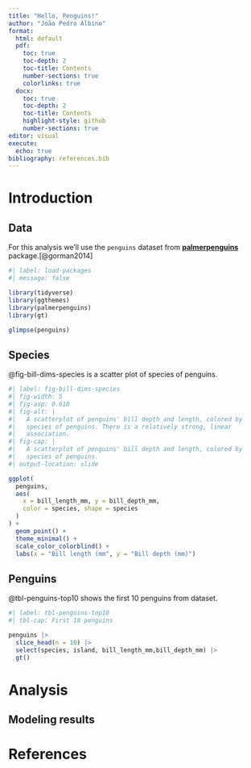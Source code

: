 ```yaml
---
title: "Hello, Penguins!"
author: "João Pedro Albino"
format:
  html: default
  pdf: 
    toc: true
    toc-depth: 2
    toc-title: Contents
    number-sections: true
    colorlinks: true
  docx: 
    toc: true
    toc-depth: 2
    toc-title: Contents
    highlight-style: github
    number-sections: true
editor: visual
execute: 
  echo: true
bibliography: references.bib
---
```


# Introduction

## Data {.smaller}

For this analysis we'll use the `penguins` dataset from [**palmerpenguins**](https://allisonhorst.github.io/palmerpenguins/articles/intro.html) package.[@gorman2014]

```r
#| label: load-packages
#| message: false

library(tidyverse)
library(ggthemes)
library(palmerpenguins)
library(gt)
```

```r
glimpse(penguins)
```

## Species

@fig-bill-dims-species is a scatter plot of species of penguins.

```r
#| label: fig-bill-dims-species
#| fig-width: 5
#| fig-asp: 0.618
#| fig-alt: |
#|   A scatterplot of penguins' bill depth and length, colored by
#|   species of penguins. There is a relatively strong, linear 
#|   association.
#| fig-cap: |
#|   A scatterplot of penguins' bill depth and length, colored by
#|   species of penguins. 
#| output-location: slide

ggplot(
  penguins,
  aes(
    x = bill_length_mm, y = bill_depth_mm,
    color = species, shape = species
  )
) +
  geom_point() +
  theme_minimal() +
  scale_color_colorblind() +
  labs(x = "Bill length (mm", y = "Bill depth (mm)")
```

## Penguins {.smaller}

@tbl-penguins-top10 shows the first 10 penguins from dataset.

```r
#| label: tbl-penguins-top10
#| tbl-cap: First 10 penguins

penguins |>
  slice_head(n = 10) |> 
  select(species, island, bill_length_mm,bill_depth_mm) |>
  gt()
```

# Analysis

## Modeling results

# References
